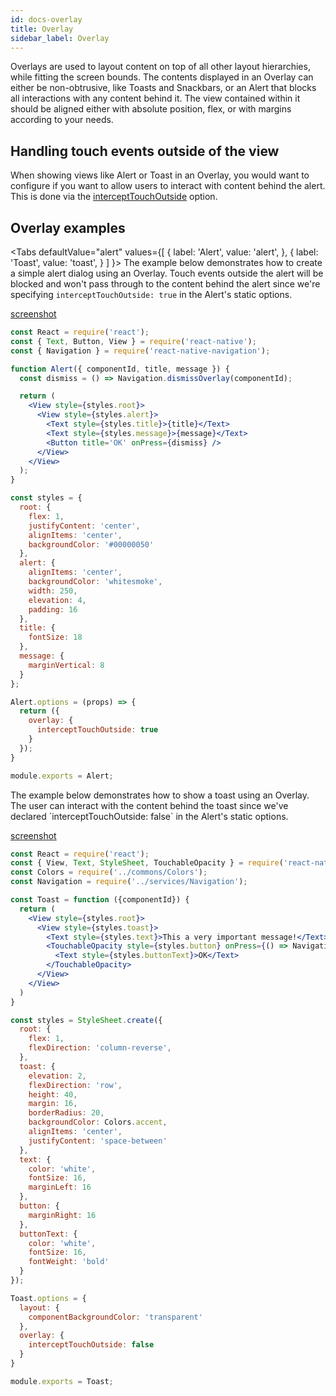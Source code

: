 ```yaml
---
id: docs-overlay
title: Overlay
sidebar_label: Overlay
---
```


Overlays are used to layout content on top of all other layout hierarchies, while fitting the screen bounds.
The contents displayed in an Overlay can either be non-obtrusive, like Toasts and Snackbars, or an Alert that
blocks all interactions with any content behind it. The view contained within it should be aligned either with absolute position, flex, or with margins according to your needs.

## Handling touch events outside of the view
When showing views like Alert or Toast in an Overlay, you would want to configure if you want to allow users to interact with content behind the alert. This is done via the [interceptTouchOutside]() option.

## Overlay examples

<Tabs
  defaultValue="alert"
  values={[
    { label: 'Alert', value: 'alert', },
    { label: 'Toast', value: 'toast', }
  ]
}>
<TabItem value='alert'>
The example below demonstrates how to create a simple alert dialog using an Overlay. Touch events outside the alert will be blocked and won't pass through to the content behind the alert since we're specifying `interceptTouchOutside: true` in the Alert's static options.

[screenshot](/img/alert_android.png)

```jsx
const React = require('react');
const { Text, Button, View } = require('react-native');
const { Navigation } = require('react-native-navigation');

function Alert({ componentId, title, message }) {
  const dismiss = () => Navigation.dismissOverlay(componentId);

  return (
    <View style={styles.root}>
      <View style={styles.alert}>
        <Text style={styles.title}>{title}</Text>
        <Text style={styles.message}>{message}</Text>
        <Button title='OK' onPress={dismiss} />
      </View>
    </View>
  );
}

const styles = {
  root: {
    flex: 1,
    justifyContent: 'center',
    alignItems: 'center',
    backgroundColor: '#00000050'
  },
  alert: {
    alignItems: 'center',
    backgroundColor: 'whitesmoke',
    width: 250,
    elevation: 4,
    padding: 16
  },
  title: {
    fontSize: 18
  },
  message: {
    marginVertical: 8
  }
};

Alert.options = (props) => {
  return ({
    overlay: {
      interceptTouchOutside: true
    }
  });
}

module.exports = Alert;

```

</TabItem>
<TabItem value='toast'>
The example below demonstrates how to show a toast using an Overlay. The user can interact with the content behind the toast since we've declared `interceptTouchOutside: false` in the Alert's static options.

[screenshot](/img/toast_android.png)

```jsx
const React = require('react');
const { View, Text, StyleSheet, TouchableOpacity } = require('react-native');
const Colors = require('../commons/Colors');
const Navigation = require('../services/Navigation');

const Toast = function ({componentId}) {
  return (
    <View style={styles.root}>
      <View style={styles.toast}>
        <Text style={styles.text}>This a very important message!</Text>
        <TouchableOpacity style={styles.button} onPress={() => Navigation.dismissOverlay(componentId)}>
          <Text style={styles.buttonText}>OK</Text>
        </TouchableOpacity>
      </View>
    </View>
  )
}

const styles = StyleSheet.create({
  root: {
    flex: 1,
    flexDirection: 'column-reverse',
  },
  toast: {
    elevation: 2,
    flexDirection: 'row',
    height: 40,
    margin: 16,
    borderRadius: 20,
    backgroundColor: Colors.accent,
    alignItems: 'center',
    justifyContent: 'space-between'
  },
  text: {
    color: 'white',
    fontSize: 16,
    marginLeft: 16
  },
  button: {
    marginRight: 16
  },
  buttonText: {
    color: 'white',
    fontSize: 16,
    fontWeight: 'bold'
  }
});

Toast.options = {
  layout: {
    componentBackgroundColor: 'transparent'
  },
  overlay: {
    interceptTouchOutside: false
  }
}

module.exports = Toast;
```
</TabItem>
</Tabs>